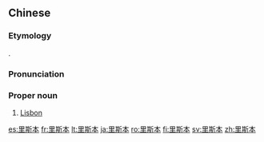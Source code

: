 ==Chinese==
{{zh-forms|gloss=-}}

===Etymology===
{{bor|zh|en|Lisbon}}.

===Pronunciation===
{{zh-pron
|m=Lǐsīběn
|c=lei5 si1 bun2
|mn=qz:Lí-sir-pún/xm,zz:Lí-su-pún
|cat=pn
}}

===Proper noun===
{{zh-proper noun}}

# [[Lisbon]] {{gloss|capital city of Portugal}}

{{zh-cat|Capital cities}}

[[es:里斯本]]
[[fr:里斯本]]
[[lt:里斯本]]
[[ja:里斯本]]
[[ro:里斯本]]
[[fi:里斯本]]
[[sv:里斯本]]
[[zh:里斯本]]